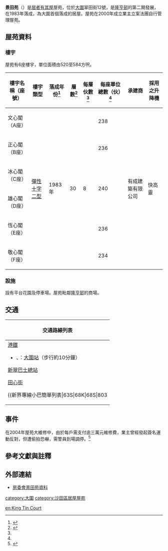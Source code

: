 {{HKPublicHousing
| housename = 景田苑
| authority = 
| photo = King Tin Court (full view and sky-blue version).JPG
| phototitle = 
| district = 沙田區
| type = 居者有其屋
| year = 1983年
| blocknumber = 6
| rentalflats = 1424
| flatsize = 430 - 474
| household = 1424
| auth = 
| website = 
}}

'''景田苑'''（{{lang-en|King Tin Court}}）是[[居者有其屋|居者有其屋]]屋苑，位於[[大圍|大圍]]翠田街12號，是[[隆亨邨|隆亨邨]]的第二期發展，在1983年落成，為大圍首個落成的居屋。屋苑在2000年成立業主立案法團自行管理屋苑。

== 屋苑資料 ==

=== 樓宇 ===
屋苑有6座樓宇，單位面積由520至584方呎。

{| class="wikitable" style="text-align: center"
|-
! 樓宇名稱（座號） !! 樓宇類型 !! 落成年份<ref>{{Cite web |url=http://www.rvd.gov.hk/doc/tc/nt_201504.pdf |title=存档副本 |accessdate=2017-06-27 |archive-date=2015-08-24 |archive-url=https://web.archive.org/web/20150824020009/http://www.rvd.gov.hk/doc/tc/nt_201504.pdf |dead-url=no }}</ref> 
!層數<ref name=":1">{{Cite web|title=中原數據 - 大圍 景田苑 的全部期數|url=https://hk.centadata.com/basicinfo.aspx?type=2&code=DFJJURSARV&ref=CD2_Detail|author=中原地產|access-date=2021-05-12|archive-date=2021-05-12|archive-url=https://web.archive.org/web/20210512090208/https://hk.centadata.com/basicinfo.aspx?type=2&code=DFJJURSARV&ref=CD2_Detail|dead-url=no}}</ref>
!每層伙數<ref name=":1" />
!每座單位總數（伙）<ref name=":1" />
!承建商!! 採用之升降機
|-
| 文心閣（A座） || rowspan="6" | [[彈性十字型大廈|彈性十字二型]]|| rowspan="6" | 1983年 
| rowspan="6" |30
| rowspan="6" |8
|238
| rowspan="6" |有成建築有限公司
| rowspan="6" | 快高靈
|-
| 正心閣（B座） 
|236
|-
| 冰心閣（C座）
| rowspan="2" |240
|-
| 雄心閣（D座）
|-
| 恆心閣（E座）
|236
|-
| 敬心閣（F座）
|234
|}

===設施===
設有平台花園及停車場。屋苑毗鄰[[隆亨邨|隆亨邨]]的商場。

==交通==
{| class="mw-collapsible mw-collapsed wikitable" style="background:white; margin: 0 auto; width: auto;" 
! 交通路線列表
|-
|
;[[港鐵|港鐵]]
*{{港鐵路線標誌|EAL}}、{{港鐵路線標誌|TML}}：[[大圍站|大圍站]]（步行約10分鐘）

;[[新翠巴士總站|新翠巴士總站]]
{{九龍新界巴士簡單列表|80K}}

;[[田心街|田心街]]
{{九龍新界巴士簡單列表|46S|46X|80|80A|80P|81S|82K|85B|87B|88K|281M|286X|N281}}
{{過海隧道巴士簡單列表|686|985|985B}}
{{新界專線小巴簡單列表|63S|68K|68S|803||804|812}}
{{新界居民巴士簡單列表|NR833}}

;[[紅梅谷路|紅梅谷路]]
{{九龍新界巴士簡單列表|46S|46X|80|81C|82K|85|86A|87B|88K|89B|281B|286X}}
{{過海隧道巴士簡單列表|170|182|182X|686|985|N170|N182}}
{{新界專線小巴簡單列表|803|804}}

;[[富健街|富健街]]
{{新界專線小巴簡單列表|68K|68S}}
|}

== 事件 ==
在2004年屋苑大維修中，由於每戶需支付逾三萬元維修費，業主曾經發起簽名運動反對，但遭偷拍恐嚇，需警員到場調停。<ref>{{cite news|title=四千萬維修 抗議收費昂 景田苑業主圍堵法團主席|url=http://the-sun.on.cc/channels/news/20040322/20040322024428_0001.html|accessdate=2017-06-28|publisher=太陽報|date=2004-03-22|archive-date=2020-05-12|archive-url=https://web.archive.org/web/20200512190544/http://the-sun.on.cc/channels/news/20040322/20040322024428_0001.html|dead-url=no}}</ref>

== 參考文獻與註釋 ==
{{reflist|12em}}

== 外部連結 ==
*[http://www.housingauthority.gov.hk/tc/global-elements/estate-locator/detail.html?propertyType=2&id=3011 房委會景田苑資料] {{Wayback|url=http://www.housingauthority.gov.hk/tc/global-elements/estate-locator/detail.html?propertyType=2&id=3011 |date=20170506213943 }}

{{沙田區居屋屋苑}}
{{DEFAULTSORT:king tin court}}
[[category:大圍|category:大圍]]
[[category:沙田區居屋屋苑|category:沙田區居屋屋苑]]

[[en:King_Tin_Court|en:King Tin Court]]